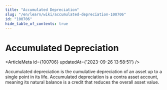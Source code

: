 ```yaml
---
title: "Accumulated Depreciation"
slug: "/en/learn/wiki/accumulated-depreciation-100706"
id: "100706"
hide_table_of_contents: true
---
```



# Accumulated Depreciation

<ArticleMeta id={100706} updatedAt={'2023-09-26 13:58:51'} />
<div className='border-solid border-b border-t-0 my-4 border-[var(--ifm-color-gray-300)]' />

Accumulated depreciation is the cumulative depreciation of an asset up to a single point in its life. Accumulated depreciation is a contra asset account, meaning its natural balance is a credit that reduces the overall asset value.
